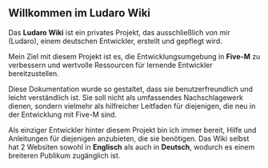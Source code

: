 ## Willkommen im Ludaro Wiki

Das **Ludaro Wiki** ist ein privates Projekt, das ausschließlich von mir (Ludaro), einem deutschen Entwickler, erstellt und gepflegt wird.

Mein Ziel mit diesem Projekt ist es, die Entwicklungsumgebung in **Five-M** zu verbessern und wertvolle Ressourcen für lernende Entwickler bereitzustellen.

Diese Dokumentation wurde so gestaltet, dass sie benutzerfreundlich und leicht verständlich ist. Sie soll nicht als umfassendes Nachschlagewerk dienen, sondern vielmehr als hilfreicher Leitfaden für diejenigen, die neu in der Entwicklung mit Five-M sind.

Als einziger Entwickler hinter diesem Projekt bin ich immer bereit, Hilfe und Anleitungen für diejenigen anzubieten, die sie benötigen. Das Wiki selbst hat 2 Websiten sowohl in **Englisch** als auch in **Deutsch**, wodurch es einem breiteren Publikum zugänglich ist.